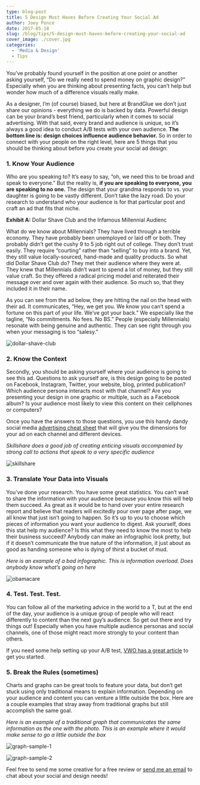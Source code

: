 ```yaml
---
type: blog-post
title: 5 Design Must Haves Before Creating Your Social Ad
author: Joey Ponce
date: 2017-05-18
slug: /blog/tips/5-design-must-haves-before-creating-your-social-ad
cover_image: ./cover.jpg
categories:
  - 'Media & Design'
  - Tips
---
```


You’ve probably found yourself in the position at one point or another asking yourself, “Do we really need to spend money on graphic design?” Especially when you are thinking about presenting facts, you can’t help but wonder how much of a difference visuals really make.

As a designer, I’m (of course) biased, but here at BrandGlue we don’t just
share our opinions - everything we do is backed by data. Powerful design
can be your brand’s best friend, particularly when it comes to social
advertising. With that said, every brand and audience is unique, so it’s
always a good idea to conduct A/B tests with your own audience.
**The bottom line is: design choices influence audience behavior.**
So in order to connect with your people on the right level, here are 5 things
that you should be thinking about before you create your social ad design:

### 1. Know Your Audience

Who are you speaking to? It’s easy to say, “oh, we need this to be broad and
speak to everyone.” But the reality is, **if you are speaking to everyone, you are speaking to no one.** The design that your grandma responds to vs. your daughter is going to be vastly different. Don’t take the lazy road. Do your research to understand who your audience is for that particular post and craft an ad that fits that niche.

**Exhibit A:** Dollar Shave Club and the Infamous Millennial Audienc

What do we know about Millennials? They have lived through a terrible economy.
They have probably been unemployed or laid off or both. They probably didn’t
get the cushy 9 to 5 job right out of college. They don’t trust easily. They
require “courting” rather than “selling” to buy into a brand. Yet, they still
value locally-sourced, hand-made and quality products. So what did Dollar
Shave Club do? They met their audience where they were at. They knew that
Millennials didn’t want to spend a lot of money, but they still value craft.
So they offered a radical pricing model and reiterated their message over and
over again with their audience. So much so, that they included it in their
name.

As you can see from the ad below, they are hitting the nail on the head with
their ad. It communicates, “Hey, we get you. We know you can’t spend a fortune
on this part of your life. We’ve got your back.” We especially like the
tagline, “No commitments. No fees. No BS.” People (especially Millennials)
resonate with being genuine and authentic. They can see right through you when
your messaging is too “salesy.”

![dollar-shave-club](./1.jpg)

### 2. Know the Context

Secondly, you should be asking yourself where your audience is going to see
this ad. Questions to ask yourself are, is this design going to be posted on
Facebook, Instagram, Twitter, your website, blog, printed publication? Which
audience persona interacts most with that channel? Are you presenting your
design in one graphic or multiple, such as a Facebook album? Is your audience
most likely to view this content on their cellphones or computers?

Once you have the answers to those questions, you use this handy dandy social
media [advertising cheat sheet][1] that will give you the dimensions for your ad on each channel and different devices.

_Skillshare does a good job of creating enticing visuals accompanied by strong call to actions that speak to a very specific audience_

![skillshare](./3.jpg)

### 3. Translate Your Data into Visuals

You’ve done your research. You have some great statistics. You can’t wait to
share the information with your audience because you know this will help them
succeed. As great as it would be to hand over your entire research report and
believe that readers will excitedly pour over page after page, we all know
that just isn’t going to happen. So it’s up to you to choose which pieces of
information you want your audience to digest. Ask yourself, does this stat
help my audience? Is this what they need to know the most to help their
business succeed? Anybody can make an infographic look pretty, but if it
doesn’t communicate the true nature of the information, it just about as good
as handing someone who is dying of thirst a bucket of mud.

_Here is an example of a bad infographic. This is information overload. Does anybody know what’s going on here_

![obamacare](./2.jpg)

### 4. Test. Test. Test.

You can follow all of the marketing advice in the world to a T, but at the end
of the day, your audience is a unique group of people who will react
differently to content than the next guy’s audience. So get out there and try
things out! Especially when you have multiple audience personas and social
channels, one of those might react more strongly to your content than others.

If you need some help setting up your A/B test, [VWO has a great article][2]
to get you started.

### 5. Break the Rules (sometimes)

Charts and graphs can be great tools to feature your data, but don’t get stuck
using only traditional means to explain information. Depending on your
audience and content you can venture a little outside the box. Here are a
couple examples that stray away from traditional graphs but still accomplish
the same goal.

_Here is an example of a traditional graph that communicates the same information as the one with the photo. This is an example where it would make sense to go a little outside the box_

![graph-sample-1](./4.jpg)

![graph-sample-2](./5.jpg)

Feel free to send me some creative for a free review or [send me an email](mailto:joey@brandglue.com) to
chat about your social and design needs!

[1]: https://www.bannersnack.com/blog/social-media-ad-infographic-2015/
[2]: https://vwo.com/ab-testing/
